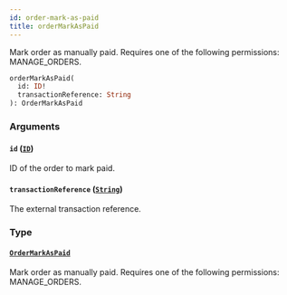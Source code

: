 ```yaml
---
id: order-mark-as-paid
title: orderMarkAsPaid
---
```



Mark order as manually paid. Requires one of the following permissions: MANAGE_ORDERS.

```graphql
orderMarkAsPaid(
  id: ID!
  transactionReference: String
): OrderMarkAsPaid
```


### Arguments

#### `id` ([`ID`](../../../developer/api-reference/scalars/id))

ID of the order to mark paid.


#### `transactionReference` ([`String`](../../../developer/api-reference/scalars/string))

The external transaction reference.


### Type

#### [`OrderMarkAsPaid`](../../../developer/api-reference/objects/order-mark-as-paid) 

Mark order as manually paid. Requires one of the following permissions: MANAGE_ORDERS.




